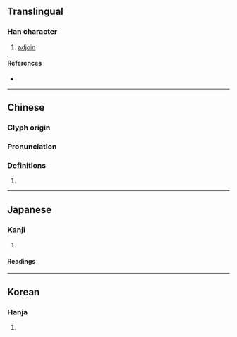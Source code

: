 {{character info/new}}
==Translingual==

===Han character===
{{Han char|rn=32|rad=土|as=09|sn=12|four=41134|canj=GMBK|ids=⿰土耎}}

# [[adjoin]]

====References====
* {{Han ref|kx=0233.240|dkj=05263|dj=0471.010|hdz=10461.130|uh=5827|ud=22567|bh=D8A3|bd=55459}}

----

==Chinese==
{{zh-forms}}

===Glyph origin===
{{Han etym}}

===Pronunciation===
{{zh-pron
|m=ruán
|c=jyun4
|mc=y
|oc=y
|cat=
}}

===Definitions===
{{zh-hanzi}}

# {{rfdef|zh}}

----

==Japanese==

===Kanji===
{{ja-kanji|grade=|rs=土09}}

# {{rfdef|ja|sort=土09}}

====Readings====
{{ja-readings|on=[[ぜん]] (zen), [[ねん]] (nen), [[だ]] (da), [[な]] (na), [[だん]] (dan), [[なん]] (nan)|kun=[[すなつち]] (sunatsuchi)}}

----

==Korean==

===Hanja===
{{ko-hanja|hangeul=[[연]]|rv=yeon|mr=yŏn}}

# {{rfdef|ko|sort=土09}}